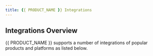 ```yaml
---
title: {{ PRODUCT_NAME }} Integrations
---
```


## Integrations Overview

{{ PRODUCT_NAME }} supports a number of integrations of popular products and platforms as listed below.

<Integrations/>
